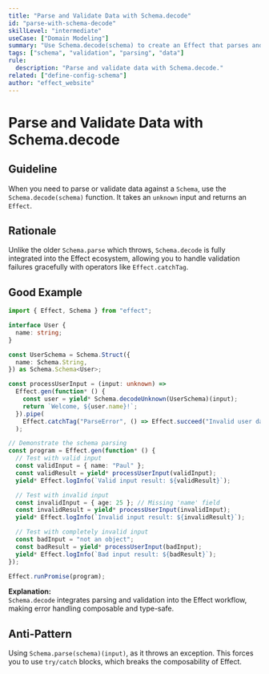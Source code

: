 ```yaml
---
title: "Parse and Validate Data with Schema.decode"
id: "parse-with-schema-decode"
skillLevel: "intermediate"
useCase: ["Domain Modeling"]
summary: "Use Schema.decode(schema) to create an Effect that parses and validates unknown data, which integrates seamlessly with Effect's error handling."
tags: ["schema", "validation", "parsing", "data"]
rule:
  description: "Parse and validate data with Schema.decode."
related: ["define-config-schema"]
author: "effect_website"
---
```


# Parse and Validate Data with Schema.decode

## Guideline

When you need to parse or validate data against a `Schema`, use the
`Schema.decode(schema)` function. It takes an `unknown` input and returns an
`Effect`.

## Rationale

Unlike the older `Schema.parse` which throws, `Schema.decode` is fully
integrated into the Effect ecosystem, allowing you to handle validation
failures gracefully with operators like `Effect.catchTag`.

## Good Example

```typescript
import { Effect, Schema } from "effect";

interface User {
  name: string;
}

const UserSchema = Schema.Struct({
  name: Schema.String,
}) as Schema.Schema<User>;

const processUserInput = (input: unknown) =>
  Effect.gen(function* () {
    const user = yield* Schema.decodeUnknown(UserSchema)(input);
    return `Welcome, ${user.name}!`;
  }).pipe(
    Effect.catchTag("ParseError", () => Effect.succeed("Invalid user data."))
  );

// Demonstrate the schema parsing
const program = Effect.gen(function* () {
  // Test with valid input
  const validInput = { name: "Paul" };
  const validResult = yield* processUserInput(validInput);
  yield* Effect.logInfo(`Valid input result: ${validResult}`);

  // Test with invalid input
  const invalidInput = { age: 25 }; // Missing 'name' field
  const invalidResult = yield* processUserInput(invalidInput);
  yield* Effect.logInfo(`Invalid input result: ${invalidResult}`);

  // Test with completely invalid input
  const badInput = "not an object";
  const badResult = yield* processUserInput(badInput);
  yield* Effect.logInfo(`Bad input result: ${badResult}`);
});

Effect.runPromise(program);
```

**Explanation:**  
`Schema.decode` integrates parsing and validation into the Effect workflow,
making error handling composable and type-safe.

## Anti-Pattern

Using `Schema.parse(schema)(input)`, as it throws an exception. This forces
you to use `try/catch` blocks, which breaks the composability of Effect.
